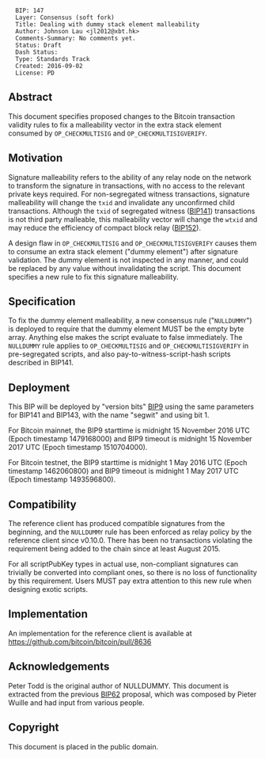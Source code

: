 <pre>
  BIP: 147
  Layer: Consensus (soft fork)
  Title: Dealing with dummy stack element malleability
  Author: Johnson Lau <jl2012@xbt.hk>
  Comments-Summary: No comments yet.
  Status: Draft
  Dash Status:
  Type: Standards Track
  Created: 2016-09-02
  License: PD
</pre>

==Abstract==

This document specifies proposed changes to the Bitcoin transaction validity rules to fix a malleability vector in the extra stack element consumed by <code>OP_CHECKMULTISIG</code> and <code>OP_CHECKMULTISIGVERIFY</code>.


==Motivation==

Signature malleability refers to the ability of any relay node on the network to transform the signature in transactions, with no access to the relevant private keys required. For non-segregated witness transactions, signature malleability will change the <code>txid</code> and invalidate any unconfirmed child transactions. Although the <code>txid</code> of segregated witness ([https://github.com/bitcoin/bips/blob/master/bip-0141.mediawiki BIP141]) transactions is not third party malleable, this malleability vector will change the <code>wtxid</code> and may reduce the efficiency of compact block relay ([https://github.com/bitcoin/bips/blob/master/bip-0152.mediawiki BIP152]).

A design flaw in <code>OP_CHECKMULTISIG</code> and <code>OP_CHECKMULTISIGVERIFY</code> causes them to consume an extra stack element ("dummy element") after signature validation. The dummy element is not inspected in any manner, and could be replaced by any value without invalidating the script. This document specifies a new rule to fix this signature malleability.


==Specification==

To fix the dummy element malleability, a new consensus rule ("<code>NULLDUMMY</code>") is deployed to require that the dummy element MUST be the empty byte array. Anything else makes the script evaluate to false immediately. The <code>NULLDUMMY</code> rule applies to <code>OP_CHECKMULTISIG</code> and <code>OP_CHECKMULTISIGVERIFY</code> in pre-segregated scripts, and also pay-to-witness-script-hash scripts described in BIP141.


==Deployment==

This BIP will be deployed by "version bits" [https://github.com/bitcoin/bips/blob/master/bip-0009.mediawiki BIP9] using the same parameters for BIP141 and BIP143, with the name "segwit" and using bit 1.

For Bitcoin mainnet, the BIP9 starttime is midnight 15 November 2016 UTC (Epoch timestamp 1479168000) and BIP9 timeout is midnight 15 November 2017 UTC (Epoch timestamp 1510704000).

For Bitcoin testnet, the BIP9 starttime is midnight 1 May 2016 UTC (Epoch timestamp 1462060800) and BIP9 timeout is midnight 1 May 2017 UTC (Epoch timestamp 1493596800).


==Compatibility==

The reference client has produced compatible signatures from the beginning, and the <code>NULLDUMMY</code> rule has been enforced as relay policy by the reference client since v0.10.0. There has been no transactions violating the requirement being added to the chain since at least August 2015.

For all scriptPubKey types in actual use, non-compliant signatures can trivially be converted into compliant ones, so there is no loss of functionality by this requirement. Users MUST pay extra attention to this new rule when designing exotic scripts.


==Implementation==

An implementation for the reference client is available at https://github.com/bitcoin/bitcoin/pull/8636


==Acknowledgements==

Peter Todd is the original author of NULLDUMMY. This document is extracted from the previous [https://github.com/bitcoin/bips/blob/master/bip-0062.mediawiki BIP62] proposal, which was composed by Pieter Wuille and had input from various people.


==Copyright==

This document is placed in the public domain.
